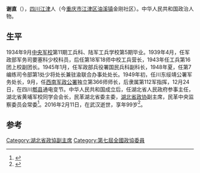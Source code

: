 '''谢直'''（{{bd|1917年|3月17日|2016年|2月11日}}），[[四川|四川]][[江津区|江津]]人（今[[重庆市|重庆市]][[江津区|江津区]][[油溪镇|油溪镇]]金刚社区）。中华人民共和国政治人物。

== 生平 ==
1934年9月[[中央军校|中央军校]]第11期工兵科、陆军工兵学校第5期毕业。1939年4月，任军政部军务司要塞科少校科员，后任第18军18师中校工兵营长，1943年任工兵第16团上校副团长。1945年1月，任军政部兵役署国民兵科副科长，1948年夏，任第7编练司令部第1处少将处长兼驻渝联合办事处处长。1949年初，任川东绥靖公署军务处长，9月，任[[西南军政公署|西南军政公署]]独立第366师师长，后隶属第112军指挥，12月24日，在四川[[郫县|郫县]]通电变节。中华人民共和国成立后，任湖北省人民政府参事主任，湖北省黄埔军校同学会会长，民革湖北省委主委，[[湖北省政协|湖北省政协]]副主席，民革中央监察委员会常委<ref>{{cite book|author1=朱训主编|title=中国人民政治协商会议年鉴 1994|date=1996年3月|publisher=北京：人民出版社|isbn=7-01-002365-4|pages=387|accessdate=2016-02-21}}</ref>。2016年2月11日，在武汉逝世，享年99岁<ref>{{cite news|title=谢直同志逝世|url=http://cpc.people.com.cn/n1/2016/0219/c87393-28136053.html|accessdate=2016-02-21|agency=人民网|archive-date=2017-03-28|archive-url=https://web.archive.org/web/20170328011903/http://cpc.people.com.cn/n1/2016/0219/c87393-28136053.html|dead-url=no}}</ref>。

==参考==
{{reflist}}

[[Category:湖北省政協副主席|Category:湖北省政協副主席]]
[[Category:第七屆全國政協委員|Category:第七屆全國政協委員]]